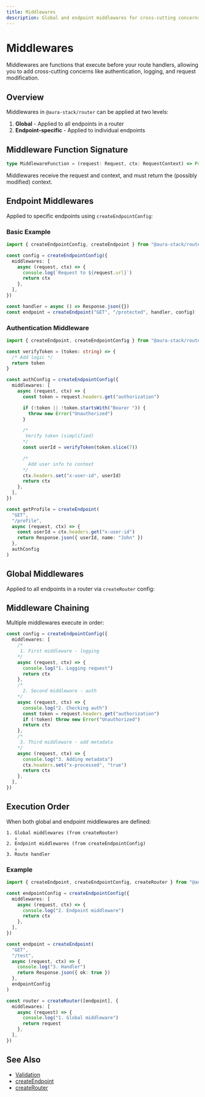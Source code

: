 ```yaml
---
title: Middlewares
description: Global and endpoint middlewares for cross-cutting concerns like auth, logging, rate limiting, and more.
---
```


# Middlewares

Middlewares are functions that execute before your route handlers, allowing you to add cross-cutting concerns like authentication, logging, and request modification.

## Overview

Middlewares in `@aura-stack/router` can be applied at two levels:

1. **Global** - Applied to all endpoints in a router
2. **Endpoint-specific** - Applied to individual endpoints

## Middleware Function Signature

```ts lineNumbers
type MiddlewareFunction = (request: Request, ctx: RequestContext) => Promise<RequestContext>
```

Middlewares receive the request and context, and must return the (possibly modified) context.

## Endpoint Middlewares

Applied to specific endpoints using `createEndpointConfig`:

### Basic Example

```ts lineNumbers
import { createEndpointConfig, createEndpoint } from "@aura-stack/router"

const config = createEndpointConfig({
  middlewares: [
    async (request, ctx) => {
      console.log(`Request to ${request.url}`)
      return ctx
    },
  ],
})

const handler = async () => Response.json({})
const endpoint = createEndpoint("GET", "/protected", handler, config)
```

### Authentication Middleware

```ts twoslash lineNumbers
import { createEndpoint, createEndpointConfig } from "@aura-stack/router"

const verifyToken = (token: string) => {
  /* Add logic */
  return token
}

const authConfig = createEndpointConfig({
  middlewares: [
    async (request, ctx) => {
      const token = request.headers.get("authorization")

      if (!token || !token.startsWith("Bearer ")) {
        throw new Error("Unauthorized")
      }

      /*
       Verify token (simplified)
      */
      const userId = verifyToken(token.slice(7))

      /*
        Add user info to context
      */
      ctx.headers.set("x-user-id", userId)
      return ctx
    },
  ],
})

const getProfile = createEndpoint(
  "GET",
  "/profile",
  async (request, ctx) => {
    const userId = ctx.headers.get("x-user-id")
    return Response.json({ userId, name: "John" })
  },
  authConfig
)
```

## Global Middlewares

Applied to all endpoints in a router via `createRouter` config:

## Middleware Chaining

Multiple middlewares execute in order:

```ts lineNumbers
const config = createEndpointConfig({
  middlewares: [
    /*
     1. First middleware - logging
    */
    async (request, ctx) => {
      console.log("1. Logging request")
      return ctx
    },
    /*
      2. Second middleware - auth
    */
    async (request, ctx) => {
      console.log("2. Checking auth")
      const token = request.headers.get("authorization")
      if (!token) throw new Error("Unauthorized")
      return ctx
    },
    /*
     3. Third middleware - add metadata
    */
    async (request, ctx) => {
      console.log("3. Adding metadata")
      ctx.headers.set("x-processed", "true")
      return ctx
    },
  ],
})
```

## Execution Order

When both global and endpoint middlewares are defined:

```
1. Global middlewares (from createRouter)
   ↓
2. Endpoint middlewares (from createEndpointConfig)
   ↓
3. Route handler
```

### Example

```ts lineNumbers
import { createEndpoint, createEndpointConfig, createRouter } from "@aura-stack/router"

const endpointConfig = createEndpointConfig({
  middlewares: [
    async (request, ctx) => {
      console.log("2. Endpoint middleware")
      return ctx
    },
  ],
})

const endpoint = createEndpoint(
  "GET",
  "/test",
  async (request, ctx) => {
    console.log("3. Handler")
    return Response.json({ ok: true })
  },
  endpointConfig
)

const router = createRouter([endpoint], {
  middlewares: [
    async (request) => {
      console.log("1. Global middleware")
      return request
    },
  ],
})
```

## See Also

- [Validation](./validation)
- [createEndpoint](./create-endpoint)
- [createRouter](./create-router)
